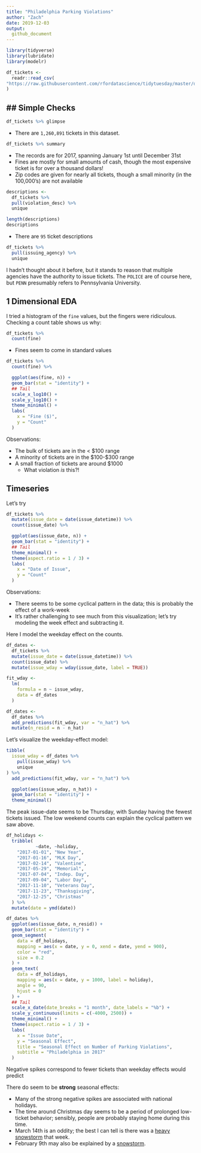 ```yaml
---
title: "Philadelphia Parking Violations"
author: "Zach"
date: 2019-12-03
output:
  github_document
---
```


```r
library(tidyverse)
library(lubridate)
library(modelr)
```

```r
df_tickets <-
  readr::read_csv(
"https://raw.githubusercontent.com/rfordatascience/tidytuesday/master/data/2019/2019-12-03/tickets.csv"
)
```

## Simple Checks
--------------------------------------------------

```r
df_tickets %>% glimpse
```

- There are `1,260,891` tickets in this dataset.

```r
df_tickets %>% summary
```

- The records are for 2017, spanning January 1st until December 31st
- Fines are mostly for small amounts of cash, though the most expensive ticket is for over a thousand dollars!
- Zip codes are given for nearly all tickets, though a small minority (in the 100,000's) are not available

```r
descriptions <-
  df_tickets %>%
  pull(violation_desc) %>%
  unique

length(descriptions)
descriptions
```

- There are `95` ticket descriptions

```r
df_tickets %>%
  pull(issuing_agency) %>%
  unique
```

I hadn't thought about it before, but it stands to reason that multiple agencies
have the authority to issue tickets. The `POLICE` are of course here, but `PENN`
presumably refers to Pennsylvania University.

## 1 Dimensional EDA
<!-- -------------------------------------------------- -->

I tried a histogram of the `fine` values, but the fingers were ridiculous.
Checking a count table shows us why:

```r
df_tickets %>%
  count(fine)
```

- Fines seem to come in standard values

```r
df_tickets %>%
  count(fine) %>%

  ggplot(aes(fine, n)) +
  geom_bar(stat = "identity") +
  ## Tail
  scale_x_log10() +
  scale_y_log10() +
  theme_minimal() +
  labs(
    x = "Fine ($)",
    y = "Count"
  )
```

Observations:

- The bulk of tickets are in the < $100 range
- A minority of tickets are in the $100-$300 range
- A small fraction of tickets are around $1000
  + What violation *is* this?!

## Timeseries
<!-- -------------------------------------------------- -->

Let's try

```r
df_tickets %>%
  mutate(issue_date = date(issue_datetime)) %>%
  count(issue_date) %>%

  ggplot(aes(issue_date, n)) +
  geom_bar(stat = "identity") +
  ## Tail
  theme_minimal() +
  theme(aspect.ratio = 1 / 3) +
  labs(
    x = "Date of Issue",
    y = "Count"
  )
```

Observations:

- There seems to be some cyclical pattern in the data; this is probably the effect of a work-week
- It's rather challenging to see much from this visualization; let's try modeling the week
effect and subtracting it.

Here I model the weekday effect on the counts.

```r
df_dates <-
  df_tickets %>%
  mutate(issue_date = date(issue_datetime)) %>%
  count(issue_date) %>%
  mutate(issue_wday = wday(issue_date, label = TRUE))

fit_wday <-
  lm(
    formula = n ~ issue_wday,
    data = df_dates
  )

df_dates <-
  df_dates %>%
  add_predictions(fit_wday, var = "n_hat") %>%
  mutate(n_resid = n - n_hat)
```

Let's visualize the weekday-effect model:

```r
tibble(
  issue_wday = df_dates %>%
    pull(issue_wday) %>%
    unique
) %>%
  add_predictions(fit_wday, var = "n_hat") %>%

  ggplot(aes(issue_wday, n_hat)) +
  geom_bar(stat = "identity") +
  theme_minimal()
```

The peak issue-date seems to be Thursday, with Sunday having the fewest tickets issued.
The low weekend counts can explain the cyclical pattern we saw above.

```r
df_holidays <-
  tribble(
           ~date, ~holiday,
    "2017-01-01", "New Year",
    "2017-01-16", "MLK Day",
    "2017-02-14", "Valentine",
    "2017-05-29", "Memorial",
    "2017-07-04", "Indep. Day",
    "2017-09-04", "Labor Day",
    "2017-11-10", "Veterans Day",
    "2017-11-23", "Thanksgiving",
    "2017-12-25", "Christmas"
  ) %>%
  mutate(date = ymd(date))

df_dates %>%
  ggplot(aes(issue_date, n_resid)) +
  geom_bar(stat = "identity") +
  geom_segment(
    data = df_holidays,
    mapping = aes(x = date, y = 0, xend = date, yend = 900),
    color = "red",
    size = 0.2
  ) +
  geom_text(
    data = df_holidays,
    mapping = aes(x = date, y = 1000, label = holiday),
    angle = 90,
    hjust = 0
  ) +
  ## Tail
  scale_x_date(date_breaks = "1 month", date_labels = "%b") +
  scale_y_continuous(limits = c(-4000, 2500)) +
  theme_minimal() +
  theme(aspect.ratio = 1 / 3) +
  labs(
    x = "Issue Date",
    y = "Seasonal Effect",
    title = "Seasonal Effect on Number of Parking Violations",
    subtitle = "Philadelphia in 2017"
  )
```

Negative spikes correspond to fewer tickets than weekday effects would predict

There do seem to be **strong** seasonal effects:

- Many of the strong negative spikes are associated with national holidays.
- The time around Christmas day seems to be a period of prolonged low-ticket behavior; sensibly, people are probably staying home during this time.
- March 14th is an oddity; the best I can tell is there was a [heavy snowstorm](https://www.inquirer.com/philly/blogs/real-time/Snow-sleet-freezing-rain-Stella-blizzard-Philadelphia-March-14-2017.html) that week.
- February 9th may also be explained by a [snowstorm](https://www.phillyvoice.com/latest-forecast-goes-deep-6-10-inches-of-snow-across-region/).
